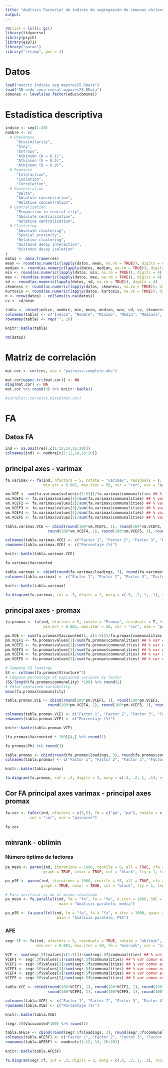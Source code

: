 ```yaml
---
title: "Análisis Factorial de índices de segregación de comunas chilenas"
output: 
---
```


```r
rm(list = ls()); gc()
library(tidyverse)
library(psych)
library(e1071)
library("paran")
library("relimp", pos = 4)
```

# Datos

```r
load("matriz indices seg mayores25.RData")
load("DB nedu zona censal mayores25.RData")
comunas <- levels(as.factor(educ$comuna))
```

# Estadística descriptiva

```r
indice <- seq(1:20)
nombre <- c(  
  # Uneveness
     "Dissimilarity",
     "Giny", 
     "Entropy", 
     "Atkinson (b = 0.1)",
     "Atkinson (b = 0.5)",
     "Atkinson (b = 0.9)",
  # Exposure
     "Interaction",
     "Isolation",
     "Correlation", 
  # Concentration
     "Delta", 
     "Absolute concentration",
     "Relative concentration",
  # Centralization
     "Proportion in central city", 
     "Absolute centralization", 
     "Relative centralization", 
  # Clustering
     "Absolute clustering", 
     "Spatial proximity", 
     "Relative clustering", 
     "Distance decay interaction",
     "Distance decay isolation" 
)
datos <- data.frame(res)
mean <- round(as.numeric(lapply(datos, mean, na.rm = TRUE)), digits = 4)
median <- round(as.numeric(lapply(datos, median, na.rm = TRUE)), digits = 4)
min <- round(as.numeric(lapply(datos, min, na.rm = TRUE)), digits = 4)
max <- round(as.numeric(lapply(datos, max, na.rm = TRUE)), digits = 4)
sd <- round(as.numeric(lapply(datos, sd, na.rm = TRUE)), digits = 4)
skewness <- round(as.numeric(lapply(datos, skewness, na.rm = TRUE)), digits = 4)
kurtosis <- round(as.numeric(lapply(datos, kurtosis, na.rm = TRUE)), digits = 4)
n <- nrow(datos) - colSums(is.na(datos))
cv <- sd/mean
  
tabla <- cbind(indice, nombre, min, mean, median, max, sd, cv, skewness, kurtosis, n)
colnames(tabla) <- c("Índice", "Nombre", "Mínimo", "Media", "Mediana", "Máximo", "Desviación estándar", "Coef. de variación", "Asimetría", "Curtosis", "Número de comunas")
rownames(tabla) <- rep("", 20)

knitr::kable(tabla)

rm(datos)
```

# Matriz de correlación

```r
mat.cor <- cor(res, use = "pairwise.complete.obs")

mat.cor[upper.tri(mat.cor)] <- NA 
diag(mat.cor) <- NA 
mat.cor %>% round(3) %>% knitr::kable()

#corrplot::corrplot.mixed(mat.cor)
```

# FA

## Datos FA

```r
ind <- na.omit(res[,c(1:12,14,16:20)])
colnames(ind) <- nombre[c(1:12,14,16:20)]
```


## principal axes - varimax
```r
fa.varimax <- fa(ind, nfactors = 5, rotate = "varimax", residuals = T, fm = "pa", 
                 min.err = 0.001, max.iter = 50, cor = "cor", use = "pairwise", n.obs = T)

vm.VCE <- sum(fa.varimax$values[c(1:5)])/fa.varimax$communalities ## % varianza comun explicada
vm.VCEF1 <- fa.varimax$values[1]/sum(fa.varimax$communalities) ## % var comun explicada por F1
vm.VCEF2 <- fa.varimax$values[2]/sum(fa.varimax$communalities) ## % var comun explicada por F2
vm.VCEF3 <- fa.varimax$values[3]/sum(fa.varimax$communalities) ## % var comun explicada por F3
vm.VCEF4 <- fa.varimax$values[4]/sum(fa.varimax$communalities) ## % var comun explicada por F4
vm.VCEF5 <- fa.varimax$values[5]/sum(fa.varimax$communalities) ## % var comun explicada por F5

```

```r
tabla.varimax.VCE <- cbind(round(100*vm.VCEF1, 1), round(100*vm.VCEF2, 1), round(100*vm.VCEF3, 1),
                   round(100*vm.VCEF4, 1), round(100*vm.VCEF5, 1), round(100*vm.VCE, 1))

colnames(tabla.varimax.VCE) <- c("Factor 1", "Factor 2", "Factor 3", "Factor 4", "Factor 5", "Total")
rownames(tabla.varimax.VCE) <- c("Porcentaje (%)")

knitr::kable(tabla.varimax.VCE)

fa.varimax$Vaccounted
```

```r
tabla.varimax <- cbind(round(fa.varimax$loadings, 3), round(fa.varimax$communality, 3))
colnames(tabla.varimax) <- c("Factor 1", "Factor 2", "Factor 3", "Factor 4", "Factor 5", "Comunalidad")

knitr::kable(tabla.varimax)
```

```r
fa.diagram(fa.varimax, cut = .3, digits = 2, marg = c(.5, .2, 1, .1), rsize = .3)
```

## principal axes - promax
```r
fa.promax <- fa(ind, nfactors = 5, rotate = "Promax", residuals = T, fm = "pa", 
                 min.err = 0.001, max.iter = 50, cor = "cor", use = "pairwise", n.obs = T)

pm.VCE <- sum(fa.promax$Vaccounted[1, c(1:5)])/fa.promax$communalities ## % varianza comun explicada
pm.VCEF1 <- fa.promax$values[1]/sum(fa.promax$communalities) ## % var comun explicada por F1
pm.VCEF2 <- fa.promax$values[2]/sum(fa.promax$communalities) ## % var comun explicada por F2
pm.VCEF3 <- fa.promax$values[3]/sum(fa.promax$communalities) ## % var comun explicada por F3
pm.VCEF4 <- fa.promax$values[4]/sum(fa.promax$communalities) ## % var comun explicada por F4
pm.VCEF5 <- fa.promax$values[5]/sum(fa.promax$communalities) ## % var comun explicada por F5

# Compute SS loadings
SS <- colSums(fa.promax$Structure^2)
# Compute percentage of explained variance by factor
(SS/length(fa.promax$communality) *100) %>% round(1)
# Total explained variability
mean(fa.promax$communality)
```

```r
tabla.promax.VCE <- cbind(round(100*pm.VCEF1, 1), round(100*pm.VCEF2, 1), round(100*pm.VCEF3, 1),
                   round(100*pm.VCEF4, 1), round(100*pm.VCEF5, 1), round(100*pm.VCE, 1))

colnames(tabla.promax.VCE) <- c("Factor 1", "Factor 2", "Factor 3", "Factor 4", "Factor 5", "Total")
rownames(tabla.promax.VCE) <- c("Porcentaje (%)")

knitr::kable(tabla.promax.VCE)

(fa.promax$Vaccounted * 100)[4,] %>% round(1) 

fa.promax$Phi %>% round(3)
```

```r
tabla.promax <- cbind(round(fa.promax$loadings, 3), round(fa.promax$communality, 3))
colnames(tabla.promax) <- c("Factor 1", "Factor 2", "Factor 3", "Factor 4", "Factor 5", "Comunalidad")

knitr::kable(tabla.promax)
```

```r
fa.diagram(fa.promax, cut = .3, digits = 2, marg = c(.5, .2, 1, .1), rsize = .3)
```



## Cor FA principal axes varimax - principal axes promax
```r
fa.cor <- faCor(ind, nfactors = c(5,5), fm = c("pa", "pa"), rotate = c("varimax", "Promax"), 
           cor = "cor", use = "pairwise")
  
fa.cor
```
## minrank - oblimin

### Número óptimo de factores

```r
pa_mean <- paran(ind, iterations = 1000, centile = 0, all = TRUE, cfa = TRUE,
                 graph = TRUE, color = TRUE, col = "black", lty = 1, legend = FALSE)

pa_p95 <- paran(ind, iterations = 1000, centile = 95, all = TRUE, cfa = TRUE,
                graph = TRUE, color = TRUE, col = "black", lty = 1, legend = FALSE)
```

```r
# Para verificar si da el mismo resultado
pa_mean <- fa.parallel(ind, fm = "fa", fa = "fa", n.iter = 1000, SMC = TRUE,
                        main = "Análisis paralelo, media")

pa_p95 <- fa.parallel(ind, fm = "fa", fa = "fa", n.iter = 1000, quant = .95, SMC = TRUE,
                       main = "Análisis paralelo, P95")
```

### AFE

```r
segr.5f <- fa(ind, nfactors = 5, residuals = TRUE, rotate = "oblimin", 
              min.err = 0.001, max.iter = 50, fm = "minrank", cor = "cor")

VCE <- sum(segr.5f$values[c(1:5)])/sum(segr.5f$communalities) ## % varianza comun explicada
VCEF1 <- segr.5f$values[1]/sum(segr.5f$communalities) ## % var comun explicada por F1
VCEF2 <- segr.5f$values[2]/sum(segr.5f$communalities) ## % var comun explicada por F2
VCEF3 <- segr.5f$values[3]/sum(segr.5f$communalities) ## % var comun explicada por F3
VCEF4 <- segr.5f$values[4]/sum(segr.5f$communalities) ## % var comun explicada por F4
VCEF5 <- segr.5f$values[5]/sum(segr.5f$communalities) ## % var comun explicada por F5
```

```r
tabla.VCE <- cbind(round(100*VCEF1, 1), round(100*VCEF2, 1), round(100*VCEF3, 1),
                   round(100*VCEF4, 1), round(100*VCEF5, 1), round(100*VCE, 1))

colnames(tabla.VCE) <- c("Factor 1", "Factor 2", "Factor 3", "Factor 4", "Factor 5", "Total")
rownames(tabla.VCE) <- c("Porcentaje (%)")

knitr::kable(tabla.VCE)

(segr.5f$Vaccounted*100) %>% round(1)
```

```r
tabla.AFE5F <- cbind(round(segr.5f$loadings, 3), round(segr.5f$communality, 3))
colnames(tabla.AFE5F) <- c("Factor 1", "Factor 2", "Factor 3", "Factor 4", "Factor 5", "Comunalidad")
rownames(tabla.AFE5F) <- nombre[c(1:12, 14, 16:20)]
  
knitr::kable(tabla.AFE5F)
```

```r
fa.diagram(segr.5f, cut = .3, digits = 2, marg = c(.5, .2, 1, .1), rsize = .3)
```